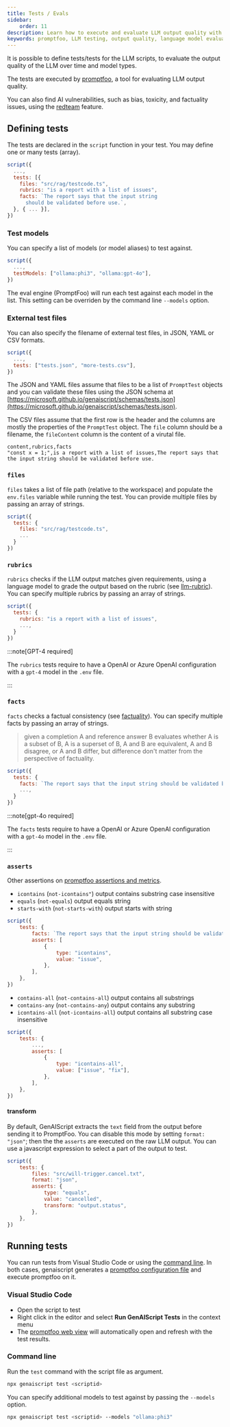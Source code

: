 ```yaml
---
title: Tests / Evals
sidebar:
    order: 11
description: Learn how to execute and evaluate LLM output quality with promptfoo, a tool designed for testing language model outputs.
keywords: promptfoo, LLM testing, output quality, language model evaluation, script tests
---
```


It is possible to define tests/tests for the LLM scripts, to evaluate the output quality of the LLM
over time and model types.

The tests are executed by [promptfoo](https://promptfoo.dev/), a tool for evaluating LLM output quality.

You can also find AI vulnerabilities, such as bias, toxicity, and factuality issues, using the [redteam](/genaiscript/reference/scripts/redteam) feature.

## Defining tests

The tests are declared in the `script` function in your test.
You may define one or many tests (array).

```js title="proofreader.genai.js" wrap "tests"
script({
  ...,
  tests: [{
    files: "src/rag/testcode.ts",
    rubrics: "is a report with a list of issues",
    facts: `The report says that the input string
      should be validated before use.`,
  }, { ... }],
})
```

### Test models

You can specify a list of models (or model aliases) to test against.

```js title="proofreader.genai.js" wrap "tests"
script({
  ...,
  testModels: ["ollama:phi3", "ollama:gpt-4o"],
})
```

The eval engine (PromptFoo) will run each test against each model in the list.
This setting can be overriden by the command line `--models` option.

### External test files

You can also specify the filename of external test files, in JSON, YAML or CSV formats.

```js title="proofreader.genai.js" wrap "tests"
script({
  ...,
  tests: ["tests.json", "more-tests.csv"],
})
```

The JSON and YAML files assume that files to be a list of `PromptTest` objects and you can validate these files
using the JSON schema at [https://microsoft.github.io/genaiscript/schemas/tests.json](https://microsoft.github.io/genaiscript/schemas/tests.json).

The CSV files assume that the first row is the header and the columns are mostly the properties of the `PromptTest` object.
The `file` column should be a filename, the `fileContent` column is the content of a virutal file.

```csv title="tests.csv"
content,rubrics,facts
"const x = 1;",is a report with a list of issues,The report says that the input string should be validated before use.
```

### `files`

`files` takes a list of file path (relative to the workspace) and populate the `env.files`
variable while running the test. You can provide multiple files by passing an array of strings.

```js title="proofreader.genai.js" wrap "files"
script({
  tests: {
    files: "src/rag/testcode.ts",
    ...
  }
})
```

### `rubrics`

`rubrics` checks if the LLM output matches given requirements,
using a language model to grade the output based on the rubric (see [llm-rubric](https://promptfoo.dev/docs/configuration/expected-outputs/model-graded/#examples-output-based)).
You can specify multiple rubrics by passing an array of strings.

```js title="proofreader.genai.js" wrap "rubrics"
script({
  tests: {
    rubrics: "is a report with a list of issues",
    ...,
  }
})
```

:::note[GPT-4 required]

The `rubrics` tests require to have
a OpenAI or Azure OpenAI configuration with a `gpt-4` model in the `.env` file.

:::

### `facts`

`facts` checks a factual consistency (see [factuality](https://promptfoo.dev/docs/guides/factuality-eval/)).
You can specify multiple facts by passing an array of strings.

> given a completion A and reference answer B evaluates
> whether A is a subset of B, A is a superset of B, A and B are equivalent,
> A and B disagree, or A and B differ,
> but difference don't matter from the perspective of factuality.

```js title="proofreader.genai.js" wrap "facts"
script({
  tests: {
    facts: `The report says that the input string should be validated before use.`,
    ...,
  }
})
```

:::note[gpt-4o required]

The `facts` tests require to have
a OpenAI or Azure OpenAI configuration with a `gpt-4o` model in the `.env` file.

:::

### `asserts`

Other assertions on
[promptfoo assertions and metrics](https://promptfoo.dev/docs/configuration/expected-outputs/).

- `icontains` (`not-icontains"`) output contains substring case insensitive
- `equals` (`not-equals`) output equals string
- `starts-with` (`not-starts-with`) output starts with string

```js title="proofreader.genai.js" wrap "asserts"
script({
    tests: {
        facts: `The report says that the input string should be validated before use.`,
        asserts: [
            {
                type: "icontains",
                value: "issue",
            },
        ],
    },
})
```

- `contains-all` (`not-contains-all`) output contains all substrings
- `contains-any` (`not-contains-any`) output contains any substring
- `icontains-all` (`not-icontains-all`) output contains all substring case insensitive

```js title="proofreader.genai.js" wrap "asserts"
script({
    tests: {
        ...,
        asserts: [
            {
                type: "icontains-all",
                value: ["issue", "fix"],
            },
        ],
    },
})
```

#### transform

By default, GenAIScript extracts the `text` field from the output before sending it to PromptFoo.
You can disable this mode by setting `format: "json"`; then the the `asserts` are executed on the raw LLM output.
You can use a javascript expression to select a part of the output to test.

```js title="proofreader.genai.js" wrap "transform"
script({
    tests: {
        files: "src/will-trigger.cancel.txt",
        format: "json",
        asserts: {
            type: "equals",
            value: "cancelled",
            transform: "output.status",
        },
    },
})
```

## Running tests

You can run tests from Visual Studio Code or using the [command line](/genaiscript/reference/cli).
In both cases, genaiscript generates a [promptfoo configuration file](https://promptfoo.dev/docs/configuration/guide)
and execute promptfoo on it.

### Visual Studio Code

- Open the script to test
- Right click in the editor and select **Run GenAIScript Tests** in the context menu
- The [promptfoo web view](https://promptfoo.dev/docs/usage/web-ui/) will automatically
  open and refresh with the test results.

### Command line

Run the `test` command with the script file as argument.

```sh "test"
npx genaiscript test <scriptid>
```

You can specify additional models to test against by passing the `--models` option.

```sh '--models "ollama:phi3"'
npx genaiscript test <scriptid> --models "ollama:phi3"
```
